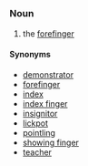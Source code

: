 =={{en}}==
===Noun===
# the [[forefinger]]
====Synonyms====
*[[demonstrator]]
*[[forefinger]]
*[[index]]
*[[index finger]]
*[[insignitor]]
*[[lickpot]]
*[[pointling]]
*[[showing finger]]
*[[teacher]]